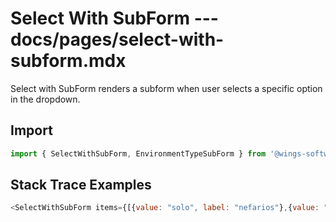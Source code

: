 # Select With SubForm --- docs/pages/select-with-subform.mdx


Select with SubForm renders a subform when user selects a specific option in the dropdown.

## Import

```js
import { SelectWithSubForm, EnvironmentTypeSubForm } from '@wings-software/uikit'
```

## Stack Trace Examples

```js live=true
<SelectWithSubForm items={[{value: "solo", label: "nefarios"},{value: "dolo", label: "todler"}]} changeViewButtonLabel="+ Environment" subForm={<div/>} />
```